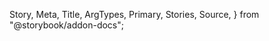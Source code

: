   Story,
  Meta,
  Title,
  ArgTypes,
  Primary,
  Stories,
  Source,
} from "@storybook/addon-docs";

<Meta of={PanelTitleStories} />

<Title />

<a
  href="https://www.figma.com/file/YF8AvIq0MclfhGDvKgzypp/NEW---ioBricks-Library?node-id=2091-20098&t=7YJ1vWLNVVuMBa0t-0"
  target="\_blank"
>
  View figma design
</a>

<Primary />

## How to set up

### Config theme

Add the following configurations to the `theme.tsx` and `PanelTitle.ts` files, respectively.

```tsx dark
const theme = {
  components: {
    PanelTitle: ConfigPanelTitle,
  },
};
```

```tsx dark
const ConfigPanelTitle: PanelTitleThemeConfiguration = {
  parts: panelTitlePartsList,
  baseStyle: {},
};
```

### Component parts

You have these parts available: `"title" | "container"` (`panelTitlePartsList`)

## Props

<ArgTypes of={PanelTitleStories} />

## Stories

<Stories title="" />
